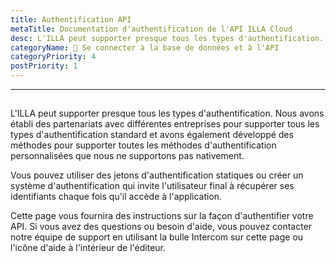 ```yaml
---
title: Authentification API
metaTitle: Documentation d'authentification de l'API ILLA Cloud
desc: L'ILLA peut supporter presque tous les types d'authentification. ILLA a établi un partenariat avec diverses entreprises pour soutenir tous les types standards d'authentification et a également développé des méthodes pour soutenir toutes les méthodes d'authentification personnalisées que nous ne supportons pas nativement.
categoryName: 📲 Se connecter à la base de données et à l'API
categoryPriority: 4
postPriority: 1
---
```


* * *

## <h2 hidden>Authentification API</h2>

L'ILLA peut supporter presque tous les types d'authentification. Nous avons établi des partenariats avec différentes entreprises pour supporter tous les types d'authentification standard et avons également développé des méthodes pour supporter toutes les méthodes d'authentification personnalisées que nous ne supportons pas nativement.

Vous pouvez utiliser des jetons d'authentification statiques ou créer un système d'authentification qui invite l'utilisateur final à récupérer ses identifiants chaque fois qu'il accède à l'application.

Cette page vous fournira des instructions sur la façon d'authentifier votre API. Si vous avez des questions ou besoin d'aide, vous pouvez contacter notre équipe de support en utilisant la bulle Intercom sur cette page ou l'icône d'aide à l'intérieur de l'éditeur.
